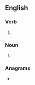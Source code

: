 ==English==

===Verb===
{{head|en|verb form}}

# {{en-third-person singular of|perpend}}

===Noun===
{{head|en|noun form}}

# {{plural of|en|perpend}}

===Anagrams===
* {{anagrams|en|a=deenpprs|prepends}}